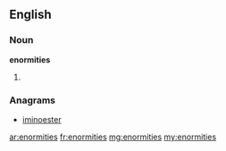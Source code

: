 ==English==

===Noun===
'''enormities'''

# {{plural of|[[enormity]]}}

===Anagrams===
* [[iminoester#English|iminoester]]

[[ar:enormities]]
[[fr:enormities]]
[[mg:enormities]]
[[my:enormities]]